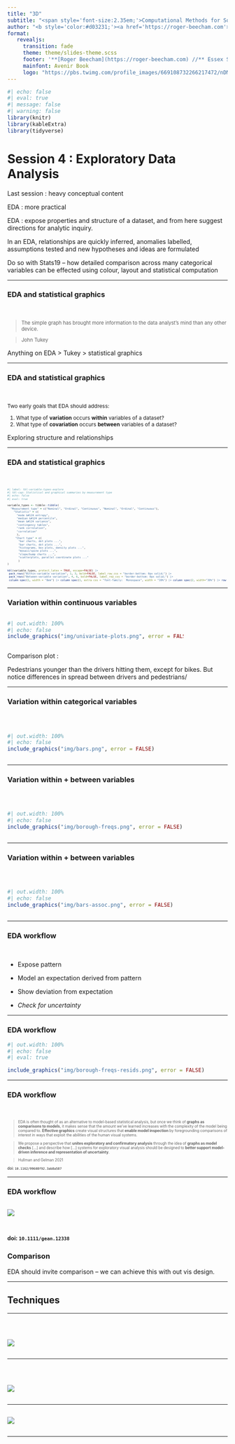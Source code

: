 ```yaml
---
title: "3D"
subtitle: "<span style='font-size:2.35em;'>Computational Methods for Social Data Science</span>"
author: "<b style='color:#d03231;'><a href='https://roger-beecham.com'>Roger Beecham</a></b> **//** August 2023"
format: 
   revealjs:
     transition: fade
     theme: theme/slides-theme.scss
     footer: '**[Roger Beecham](https://roger-beecham.com) //** Essex Summer School **//** August 2023'
     mainfont: Avenir Book
     logo: "https://pbs.twimg.com/profile_images/669108732266217472/nDMLknup_400x400.jpg"
---
```



```r
#| echo: false
#| eval: true
#| message: false
#| warning: false
library(knitr)
library(kableExtra)
library(tidyverse)
```


# Session 4 : Exploratory Data Analysis

::: {.notes}

Last session : heavy conceptual content

EDA : more practical

EDA : expose properties and structure of a dataset, and from here suggest directions for analytic inquiry.

In an EDA, relationships are quickly inferred, anomalies labelled, assumptions tested and new hypotheses and ideas are formulated

Do so with Stats19 -- how detailed comparison across many categorical variables can be effected using colour, layout and statistical computation
:::

---

### EDA and statistical graphics

<br>

<div style="font-size:0.8em;"> 

> The simple graph has brought more information to the data analyst’s mind than any other device.
>

> John Tukey

</div>

::: {.notes}

Anything on EDA > Tukey > statistical graphics

:::

---

### EDA and statistical graphics

<br>

<div style="font-size:0.85em;"> 

Two early goals that EDA should address:

1. What type of **variation** occurs **within** variables of a dataset?
2. What type of **covariation** occurs **between** variables of a dataset?

</div>

::: {.notes}

Exploring structure and relationships

:::

---

### EDA and statistical graphics

<br>

<div style="font-size:0.5em;"> 

```r
#| label: tbl-variable-types-explore
#| tbl-cap: Statistical and graphical summaries by measurement type
#| echo: false
#| eval: true

variable_types <- tibble::tibble(
  "Measurement type" = c("Nominal", "Ordinal", "Continuous", "Nominal", "Ordinal", "Continuous"),
    "Statistic" = c(
      "mode &#124 entropy",
      "median &#124 percentile",
      "mean &#124 variance",
      "contingency tables",
      "rank correlation",
      "correlation"
      ),
     "Chart type" = c(
       "bar charts, dot plots ...",
       "bar charts, dot plots ...",
       "histograms, box plots, density plots ...",
       "mosaic/spine plots ...",
       "slope/bump charts ...",
       "scatterplots, parallel coordinate plots ..."
       )
)

kbl(variable_types, protect_latex = TRUE, escape=FALSE) |>
 pack_rows("Within-variable variation", 1, 3, bold=FALSE, label_row_css = "border-bottom: 0px solid;") |>
 pack_rows("Between-variable variation", 4, 6, bold=FALSE, label_row_css = "border-bottom: 0px solid;") |>
 column_spec(1, width = "8em") |> column_spec(1, extra_css = "font-family:  Monospace", width = "30%") |> column_spec(2, width="30%") |> row_spec(0, extra_css = "border-bottom: 1px solid;")
```

</div>


  
---

### Variation within continuous variables

::: {.column width="80%"}
```r
#| out.width: 100%
#| echo: false
include_graphics("img/univariate-plots.png", error = FALSE)
```
:::

::: {.notes}

Comparison plot :

Pedestrians younger than the drivers hitting them, except for bikes. But notice differences in spread between drivers and pedestrians/

:::

---

### Variation within categorical variables

<br>

::: {.column width="100%"}
```r
#| out.width: 100%
#| echo: false
include_graphics("img/bars.png", error = FALSE)
```
:::


---

### Variation within + between variables


<br>

::: {.column width="80%"}
```r
#| out.width: 100%
#| echo: false
include_graphics("img/borough-freqs.png", error = FALSE)
```
:::

---

### Variation within + between variables

<br>

::: {.column width="100%"}
```r
#| out.width: 100%
#| echo: false
include_graphics("img/bars-assoc.png", error = FALSE)
```
:::

---

### EDA workflow


<br>

::: {.fragment}

* Expose pattern

:::


::: {.fragment}

* Model an expectation derived from pattern

:::


::: {.fragment}

* Show deviation from expectation

:::

::: {.fragment}

  + *Check for uncertainty*

:::

---

### EDA workflow

```r
#| out.width: 100%
#| echo: false
#| eval: true

include_graphics("img/borough-freqs-resids.png", error = FALSE)
```

---

### EDA workflow

<br>

<div style="font-size:0.6em;"> 

> EDA is often thought of as an alternative to model-based statistical analysis, but once we think of **graphs as comparisons to models**, it makes sense that the amount we've learned increases with the complexity of the model being compared to. **Effective graphics** create visual structures that **enable model inspection** by foregrounding comparisons of interest in ways that exploit the abilities of the human visual systems.


> We propose a perspective that **unites exploratory and confirmatory analysis** through the idea of **graphs as model checks** [...] and describe how [...] systems for exploratory visual analysis should be designed to **better support model-driven inference and representation of uncertainty**.

> Hullman and Gelman 2021

doi: `10.1162/99608f92.3ab8a587`

</div>

---

### EDA workflow

::: {.column width="65%"}
![](img/ga_twitter.png){fig-align="center"}
:::

<span style="font-size:0.6em;"> doi: `10.1111/gean.12338` </span>
---

### Comparison

::: {.notes}

EDA should invite comparison -- we can achieve this with out vis design.

:::

---

## Techniques  

---

<br>

::: {.column width="80%"}

![](img/freqs_imd.png){fig-align="center"}
:::

----

::: {.column width="66%"}

<br>

![](img/imd_driver_cas.png){fig-align="center"}
:::

---

::: {.column width="80%"}

![](img/model_imd_location.png){fig-align="center"}
:::
---
